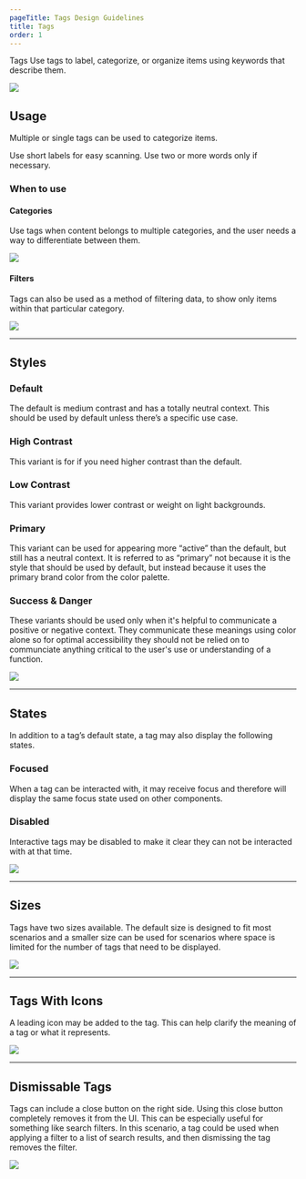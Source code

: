 ```yaml
---
pageTitle: Tags Design Guidelines
title: Tags
order: 1
---
```



<DocsHeading to="/api/tag/" type="design">
  Tags
</DocsHeading>
<LeadParagraph>
  Use tags to label, categorize, or organize items using keywords that describe them.
</LeadParagraph>

![ ](../../images/tags/tags-intro.png)

## Usage

Multiple or single tags can be used to categorize items.

Use short labels for easy scanning. Use two or more words only if necessary.

### When to use

#### Categories

Use tags when content belongs to multiple categories, and the user needs a way to differentiate between them.

![ ](../../images/tags/tags-categories.png)

#### Filters

Tags can also be used as a method of filtering data, to show only items within that particular category.

![ ](../../images/tags/tags-filters.png)

---

## Styles

### Default

The default is medium contrast and has a totally neutral context.  This should be used by default unless there’s a specific use case.

### High Contrast

This variant is for if you need higher contrast than the default.

### Low Contrast

This variant provides lower contrast or weight on light backgrounds.

### Primary

This variant can be used for appearing more “active” than the default, but still has a neutral context.  It is referred to as “primary” not because it is the style that should be used by default, but instead because it uses the primary brand color from the color palette.

### Success & Danger

These variants should be used only when it's helpful to communicate a positive or negative context.  They communicate these meanings using color alone so for optimal accessibility they should not be relied on to communciate anything critical to the user's use or understanding of a function.

![ ](../../images/tags/tags-styles.png)

---

## States

In addition to a tag’s default state, a tag may also display the following states.

### Focused

When a tag can be interacted with, it may receive focus and therefore will display the same focus state used on other components.

### Disabled

Interactive tags may be disabled to make it clear they can not be interacted with at that time.

![ ](../../images/tags/tags-states.png)

---

## Sizes

Tags have two sizes available.  The default size is designed to fit most scenarios and a smaller size can be used for scenarios where space is limited for the number of tags that need to be displayed.

![ ](../../images/tags/tags-sizes.png)

---

## Tags With Icons

A leading icon may be added to the tag.  This can help clarify the meaning of a tag or what it represents.

![ ](../../images/tags/tags-with-icon.png) 

---

## Dismissable Tags

Tags can include a close button on the right side.  Using this close button completely removes it from the UI.  This can be especially useful for something like search filters.  In this scenario, a tag could be used when applying a filter to a list of search results, and then dismissing the tag removes the filter.

![ ](../../images/tags/tags-dismissable.png)

